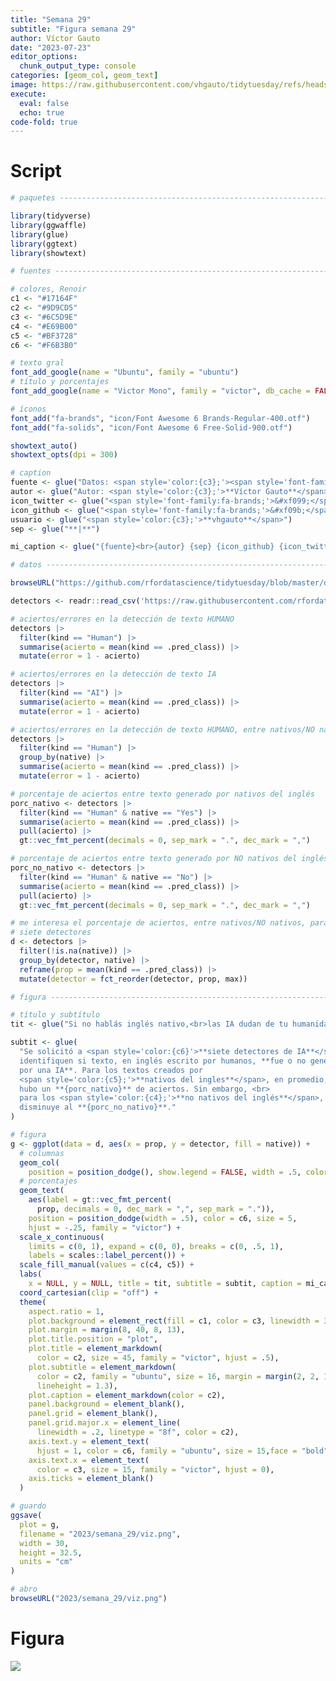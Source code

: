```yaml
---
title: "Semana 29"
subtitle: "Figura semana 29"
author: Víctor Gauto
date: "2023-07-23"
editor_options:
  chunk_output_type: console
categories: [geom_col, geom_text]
image: https://raw.githubusercontent.com/vhgauto/tidytuesday/refs/heads/main/2023/semana_29/viz.png
execute:
  eval: false
  echo: true
code-fold: true
---
```



# Script

```r

# paquetes ----------------------------------------------------------------

library(tidyverse)
library(ggwaffle)
library(glue)
library(ggtext)
library(showtext)

# fuentes -----------------------------------------------------------------

# colores, Renoir
c1 <- "#17164F"
c2 <- "#9D9CD5"
c3 <- "#6C5D9E"
c4 <- "#E69B00"
c5 <- "#BF3728"
c6 <- "#F6B3B0"

# texto gral
font_add_google(name = "Ubuntu", family = "ubuntu")
# título y porcentajes
font_add_google(name = "Victor Mono", family = "victor", db_cache = FALSE)

# íconos
font_add("fa-brands", "icon/Font Awesome 6 Brands-Regular-400.otf")
font_add("fa-solids", "icon/Font Awesome 6 Free-Solid-900.otf")

showtext_auto()
showtext_opts(dpi = 300)

# caption
fuente <- glue("Datos: <span style='color:{c3};'><span style='font-family:mono;'>{{<b>tidytuesdayR</b>}}</span> semana 29, **GPT Detectors Are Biased Against Non-Native English Writers**. Weixin Liang, Mert Yuksekgonul, Yining Mao, Eric Wu, James Zou. arXiv: **2304.02819**</span>")
autor <- glue("Autor: <span style='color:{c3};'>**Víctor Gauto**</span>")
icon_twitter <- glue("<span style='font-family:fa-brands;'>&#xf099;</span>")
icon_github <- glue("<span style='font-family:fa-brands;'>&#xf09b;</span>")
usuario <- glue("<span style='color:{c3};'>**vhgauto**</span>")
sep <- glue("**|**")

mi_caption <- glue("{fuente}<br>{autor} {sep} {icon_github} {icon_twitter} {usuario}")

# datos -------------------------------------------------------------------

browseURL("https://github.com/rfordatascience/tidytuesday/blob/master/data/2023/2023-07-18/readme.md")

detectors <- readr::read_csv('https://raw.githubusercontent.com/rfordatascience/tidytuesday/master/data/2023/2023-07-18/detectors.csv')

# aciertos/errores en la detección de texto HUMANO
detectors |> 
  filter(kind == "Human") |> 
  summarise(acierto = mean(kind == .pred_class)) |> 
  mutate(error = 1 - acierto)

# aciertos/errores en la detección de texto IA
detectors |> 
  filter(kind == "AI") |> 
  summarise(acierto = mean(kind == .pred_class)) |> 
  mutate(error = 1 - acierto)

# aciertos/errores en la detección de texto HUMANO, entre nativos/NO nativos
detectors |> 
  filter(kind == "Human") |> 
  group_by(native) |> 
  summarise(acierto = mean(kind == .pred_class)) |> 
  mutate(error = 1 - acierto)

# porcentaje de aciertos entre texto generado por nativos del inglés
porc_nativo <- detectors |> 
  filter(kind == "Human" & native == "Yes") |> 
  summarise(acierto = mean(kind == .pred_class)) |> 
  pull(acierto) |> 
  gt::vec_fmt_percent(decimals = 0, sep_mark = ".", dec_mark = ",")

# porcentaje de aciertos entre texto generado por NO nativos del inglés
porc_no_nativo <- detectors |> 
  filter(kind == "Human" & native == "No") |> 
  summarise(acierto = mean(kind == .pred_class)) |> 
  pull(acierto) |> 
  gt::vec_fmt_percent(decimals = 0, sep_mark = ".", dec_mark = ",")

# me interesa el porcentaje de aciertos, entre nativos/NO nativos, para los
# siete detectores
d <- detectors |> 
  filter(!is.na(native)) |> 
  group_by(detector, native) |> 
  reframe(prop = mean(kind == .pred_class)) |> 
  mutate(detector = fct_reorder(detector, prop, max))

# figura ------------------------------------------------------------------

# título y subtítulo
tit <- glue("Si no hablás inglés nativo,<br>las IA dudan de tu humanidad")

subtit <- glue(
  "Se solicitó a <span style='color:{c6}'>**siete detectores de IA**</span> que
  identifiquen si texto, en inglés escrito por humanos, **fue o no generado<br>
  por una IA**. Para los textos creados por 
  <span style='color:{c5};'>**nativos del ingles**</span>, en promedio, 
  hubo un **{porc_nativo}** de aciertos. Sin embargo, <br>
  para los <span style='color:{c4};'>**no nativos del inglés**</span>, 
  disminuye al **{porc_no_nativo}**."
)

# figura
g <- ggplot(data = d, aes(x = prop, y = detector, fill = native)) +
  # columnas
  geom_col(
    position = position_dodge(), show.legend = FALSE, width = .5, color = c2) +
  # porcentajes
  geom_text(
    aes(label = gt::vec_fmt_percent(
      prop, decimals = 0, dec_mark = ",", sep_mark = ".")),
    position = position_dodge(width = .5), color = c6, size = 5,
    hjust = -.25, family = "victor") +
  scale_x_continuous(
    limits = c(0, 1), expand = c(0, 0), breaks = c(0, .5, 1),
    labels = scales::label_percent()) +
  scale_fill_manual(values = c(c4, c5)) +
  labs(
    x = NULL, y = NULL, title = tit, subtitle = subtit, caption = mi_caption) +
  coord_cartesian(clip = "off") +
  theme(
    aspect.ratio = 1,
    plot.background = element_rect(fill = c1, color = c3, linewidth = 3),
    plot.margin = margin(8, 40, 8, 13),
    plot.title.position = "plot",
    plot.title = element_markdown(
      color = c2, size = 45, family = "victor", hjust = .5),
    plot.subtitle = element_markdown(
      color = c2, family = "ubuntu", size = 16, margin = margin(2, 2, 10, 2), 
      lineheight = 1.3),
    plot.caption = element_markdown(color = c2),
    panel.background = element_blank(),
    panel.grid = element_blank(),
    panel.grid.major.x = element_line(
      linewidth = .2, linetype = "8f", color = c2),
    axis.text.y = element_text(
      hjust = 1, color = c6, family = "ubuntu", size = 15,face = "bold"),
    axis.text.x = element_text(
      color = c3, size = 15, family = "victor", hjust = 0),
    axis.ticks = element_blank()
  )

# guardo
ggsave(
  plot = g,
  filename = "2023/semana_29/viz.png",
  width = 30,
  height = 32.5,
  units = "cm"
)

# abro
browseURL("2023/semana_29/viz.png")
```

# Figura

![](https://raw.githubusercontent.com/vhgauto/tidytuesday/refs/heads/main/2023/semana_29/viz.png)


